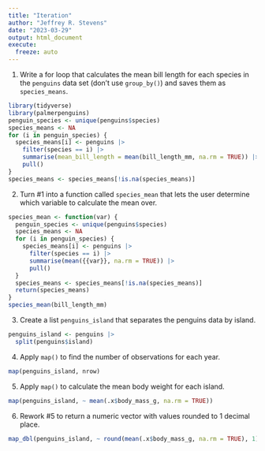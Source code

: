 ```yaml
---
title: "Iteration"
author: "Jeffrey R. Stevens"
date: "2023-03-29"
output: html_document
execute:
  freeze: auto
---
```



1. Write a for loop that calculates the mean bill length for each species in the `penguins` data set (don't use `group_by()`) and saves them as `species_means`.

```r
library(tidyverse)
library(palmerpenguins)
penguin_species <- unique(penguins$species)
species_means <- NA
for (i in penguin_species) {
  species_means[i] <- penguins |> 
    filter(species == i) |> 
    summarise(mean_bill_length = mean(bill_length_mm, na.rm = TRUE)) |> 
    pull()
}
species_means <- species_means[!is.na(species_means)]
```

2. Turn #1 into a function called `species_mean` that lets the user determine which variable to calculate the mean over.

```r
species_mean <- function(var) {
  penguin_species <- unique(penguins$species)
  species_means <- NA
  for (i in penguin_species) {
    species_means[i] <- penguins |> 
      filter(species == i) |> 
      summarise(mean({{var}}, na.rm = TRUE)) |> 
      pull()
  }
  species_means <- species_means[!is.na(species_means)]
  return(species_means)
}
species_mean(bill_length_mm)
```

3. Create a list `penguins_island` that separates the penguins data by island.

```r
penguins_island <- penguins |> 
  split(penguins$island)
```

4. Apply `map()` to find the number of observations for each year.

```r
map(penguins_island, nrow)
```


5. Apply `map()` to calculate the mean body weight for each island.

```r
map(penguins_island, ~ mean(.x$body_mass_g, na.rm = TRUE))
```

6. Rework #5 to return a numeric vector with values rounded to 1 decimal place.

```r
map_dbl(penguins_island, ~ round(mean(.x$body_mass_g, na.rm = TRUE), 1))
```

